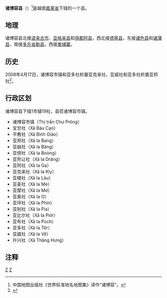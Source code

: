 {{Infobox Settlement
|name                   = 诸博容县
|settlement_type        = 县
|official_name          = 
|other_name             = 
|native_name            = {{lang|vi|Huyện Chư Prông}}
|nickname               = 
|motto                  = 
|image_skyline          = 
|imagesize              = 
|image_caption          = 
|image_flag             = 
|flag_size              = 
|image_seal             = 
|seal_size              = 
|image_shield           = 
|shield_size            = 
|image_blank_emblem     = 
|blank_emblem_size      = 
|image_map              = {{Infobox mapframe|frame-width=250|zoom=10}}
|mapsize                = 
|map_caption            = 
|image_map1             = 
|mapsize1               = 
|map_caption1           = 
|pushpin_map            = Vietnam
|pushpin_label_position = bottom
|pushpin_map_caption    = 
|pushpin_map1           = 
|pushpin_label_position1= 
|pushpin_map_caption1   = 
|subdivision_type       = 国家
|subdivision_name       = {{flag|Vietnam}}
|subdivision_type1      = [[越南行政区划|省]]
|subdivision_name1      = [[嘉莱省|嘉莱省]]
|subdivision_type2      = 行政区划
|subdivision_name2      = 1市镇19社
|subdivision_type3      = 
|subdivision_name3      = 
|seat_type              = 县莅
|seat                   = {{link-vi|诸博容市镇|Chư Prông (thị trấn)}}
|government_type        = 
|leader_title           = 
|leader_name            = 
|leader_title1          = 
|leader_name1           = 
|established_title      = 
|established_date       = 
|area_magnitude         = 
|unit_pref              = 
|area_footnotes         = 
|area_total_km2         = 1685.5
|area_land_km2          = 
|area_water_km2         = 
|area_water_percent     = 
|area_urban_km2         = 
|area_metro_km2         = 
|population_as_of       = 2019年
|population_footnotes   = 
|population_note        = 
|population_total       = 103540
|population_density_km2 = auto
|population_metro             = 
|population_density_metro_km2 = 
|population_urban             = 
|population_density_urban_km2 = 
|timezone               = [[越南标准时间|越南标准时间]]
|utc_offset             = +7
|elevation_footnotes    = 
|elevation_m            = 
|coor_type              = 
|coordinates            = 
|postal_code_type       = 
|postal_code            = 
|area_code              = 
|website                = [http://chuprong.gialai.gov.vn 诸博容县电子信息门户网站]
|footnotes              = 
}}
'''诸博容县'''（{{vie|v='''Huyện Chư Prông'''}}）<ref>中国地图出版社《世界标准地名地图集》译作“诸博容”。</ref>是越南[[嘉莱省|嘉莱省]]下辖的一个县。

==地理==
诸博容县北接[[波来古市|波来古市]]、[[亚格来县|亚格来县]]和[[得都阿县|得都阿县]]，西北接[[德基县|德基县]]，东接[[诸色县|诸色县]]和[[诸蒲县|诸蒲县]]，南接[[多乐省|多乐省]][[勒县|勒县]]，西接[[柬埔寨|柬埔寨]]。

==历史==
2008年4月17日，诸博容市镇和亚多社析置亚克来社，亚威社和亚多社析置亚邦社<ref>{{Cite web |url=https://thuvienphapluat.vn/van-ban/Bat-dong-san/Nghi-dinh-46-2008-ND-CP-dieu-chinh-dia-gioi-hanh-chinh-xa-phuong-thanh-lap-xa-thi-tran-thuoc-thanh-pho-Pleiku-Chu-Prong-Chu-Se-tinh-Gia-Lai-65555.aspx |title=Nghị định 46/2008/NĐ-CP về điều chỉnh địa giới hành chính xã, phường, thành lập xã, phường, thị trấn thuộc thành phố Pleiku và các huyện Chư Prông, Chư Sê, tỉnh Gia Lai |accessdate=2020-04-28 |archive-date=2015-10-29 |archive-url=https://web.archive.org/web/20151029193130/http://thuvienphapluat.vn/van-ban/Bat-dong-san/Nghi-dinh-46-2008-ND-CP-dieu-chinh-dia-gioi-hanh-chinh-xa-phuong-thanh-lap-xa-thi-tran-thuoc-thanh-pho-Pleiku-Chu-Prong-Chu-Se-tinh-Gia-Lai-65555.aspx |dead-url=no }}</ref>。

==行政区划==
诸博容县下辖1市镇19社，县莅诸博容市镇。
*诸博容市镇（Thị trấn Chư Prông）
*宝甘社（Xã Bàu Cạn）
*平教社（Xã Bình Giáo）
*亚邦社（Xã Ia Bang）
*亚崩社（Xã Ia Băng）
*亚傍社（Xã Ia Boòng）
*亚热让社（Xã Ia Drăng）
*亚阿社（Xã Ia Ga）
*亚克来社（Xã Ia Kly）
*亚楼社（Xã Ia Lâu）
*亚麦社（Xã Ia Me）
*亚摩社（Xã Ia Mơ）
*亚奥社（Xã Ia O）
*亚坪社（Xã Ia Phìn）
*亚别社（Xã Ia Pia）
*亚比尔社（Xã Ia Piơr）
*亚布社（Xã Ia Púch）
*亚多社（Xã Ia Tôr）
*亚威社（Xã Ia Vê）
*升兴社（Xã Thăng Hưng）

==注释==
{{reflist}}

{{嘉莱省行政区划}}
{{越南西原之县市镇区域划分}}

[[Category:越南县份|Z]]
[[Category:嘉萊省|Z]]
